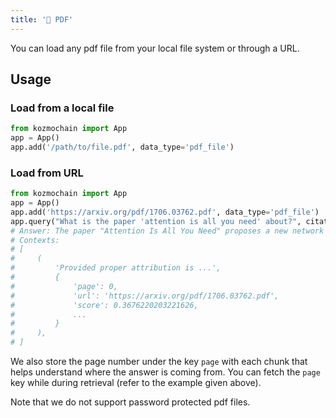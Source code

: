 ```yaml
---
title: '📰 PDF'
---
```


You can load any pdf file from your local file system or through a URL.

## Usage

### Load from a local file

```python
from kozmochain import App
app = App()
app.add('/path/to/file.pdf', data_type='pdf_file')
```

### Load from URL

```python
from kozmochain import App
app = App()
app.add('https://arxiv.org/pdf/1706.03762.pdf', data_type='pdf_file')
app.query("What is the paper 'attention is all you need' about?", citations=True)
# Answer: The paper "Attention Is All You Need" proposes a new network architecture called the Transformer, which is based solely on attention mechanisms. It suggests that complex recurrent or convolutional neural networks can be replaced with a simpler architecture that connects the encoder and decoder through attention. The paper discusses how this approach can improve sequence transduction models, such as neural machine translation.
# Contexts:
# [
#     (
#         'Provided proper attribution is ...',
#         {
#             'page': 0,
#             'url': 'https://arxiv.org/pdf/1706.03762.pdf',
#             'score': 0.3676220203221626,
#             ...
#         }
#     ),
# ]
```

We also store the page number under the key `page` with each chunk that helps understand where the answer is coming from. You can fetch the `page` key while during retrieval (refer to the example given above).

<Note>
Note that we do not support password protected pdf files.
</Note>
